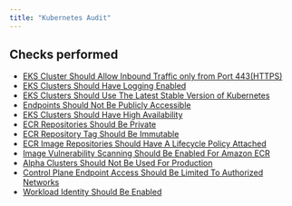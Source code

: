 ```yaml
---
title: "Kubernetes Audit"
---
```


## Checks performed

- [EKS Cluster Should Allow Inbound Traffic only from Port 443(HTTPS)](kubernetesmonitoring/rules/sg_secure_only)
- [EKS Clusters Should Have Logging Enabled](kubernetesmonitoring/rules/is_k8s_logging_enabled)
- [EKS Clusters Should Use The Latest Stable Version of Kubernetes](kubernetesmonitoring/rules/is_version_recent)
- [Endpoints Should Not Be Publicly Accessible](kubernetesmonitoring/rules/are_endpoints_notpublic)
- [EKS Clusters Should Have High Availability](kubernetesmonitoring/rules/is_ha_enabled)
- [ECR Repositories Should Be Private](kubernetesmonitoring/rules/is_ecr_repo_private)
- [ECR Repository Tag Should Be Immutable](kubernetesmonitoring/rules/are_ecr_tags_immutable)
- [ECR Image Repositories Should Have A Lifecycle Policy Attached](kubernetesmonitoring/rules/is_ecr_lifecycle_policy_attached)
- [Image Vulnerability Scanning Should Be Enabled For Amazon ECR](kubernetesmonitoring/rules/is_ecr_vuln_scan_enabled)
- [Alpha Clusters Should Not Be Used For Production](gcpkubemonitoring/k8s_alpha_clusters_in_use.mdx)
- [Control Plane Endpoint Access Should Be Limited To Authorized Networks](gcpkubemonitoring/rules/k8s_control_plane_access)
- [Workload Identity Should Be Enabled](gcpkubemonitoring/rules/k8s_workload_identity)